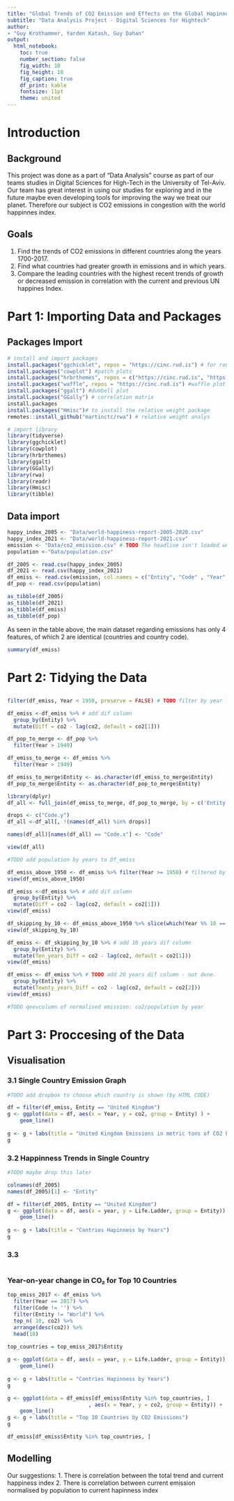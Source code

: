 ```yaml
---
title: "Global Trends of CO2 Emission and Effects on the Global Hapinnes Index"
subtitle: "Data Analysis Project - Digital Sciences for Hightech"
author:
- "Guy Krothammer, Yarden Katash, Guy Dahan"
output: 
  html_notebook:
    toc: true
    number_section: false
    fig_width: 10
    fig_height: 10
    fig_caption: true
    df_print: kable
    fontsize: 11pt
    theme: united
---
```


# Introduction

## Background

This project was done as a part of "Data Analysis" course as part of our teams 
studies in Digital Sciences for High-Tech in the University of Tel-Aviv. 
Our team has great interest in using our studies for exploring and in the future maybe even
developing tools for improving the way we treat our planet. Therefore our subject is
CO2 emissions in congestion with the world happinnes index. 

## Goals

1. Find the trends of CO2 emissions in different countries along the years 1700-2017.
2. Find what countries had greater growth in emissions and in which years.
3. Compare the leading countries with the highest recent trends of growth or decreased emission
in correlation with the current and previous UN happines Index. 

# Part 1: Importing Data and Packages

## Packages Import

```r
# install and import packages
install.packages("ggchicklet", repos = "https://cinc.rud.is") # for rounded corners 
install.packages("cowplot") #patch plots
install.packages("hrbrthemes", repos = c("https://cinc.rud.is", "https://cloud.r-project.org/")) #beautiful theme
install.packages("waffle", repos = "https://cinc.rud.is") #waffle plot
install.packages("ggalt") #dumbell plot
install.packages("GGally") # correlation matrix
install.packages
install.packages("Hmisc")# to install the relative weight package
remotes::install_github("martinctc/rwa") # relative weight analys
```


```r
# import library
library(tidyverse) 
library(ggchicklet)
library(cowplot)
library(hrbrthemes)
library(ggalt)
library(GGally)
library(rwa)
library(readr)
library(Hmisc)
library(tibble)
```

## Data import

```r
happy_index_2005 <- "Data/world-happiness-report-2005-2020.csv" 
happy_index_2021 <- "Data/world-happiness-report-2021.csv"
emission <- "Data/co2_emission.csv" # TODO The headline isn't loaded well for column 4
population <-"Data/population.csv"

df_2005 <- read.csv(happy_index_2005)
df_2021 <- read.csv(happy_index_2021)
df_emiss <- read.csv(emission, col.names = c("Entity", "Code" , "Year", "co2"))
df_pop <- read.csv(population)

as_tibble(df_2005)
as_tibble(df_2021)
as_tibble(df_emiss)
as_tibble(df_pop)
```

As seen in the table above, the main dataset regarding emissions has only 4 features, of which 2 are identical (countries and country code). 


```r
summary(df_emiss)
```


# Part 2: Tidying the Data

## 

```r
filter(df_emiss, Year < 1950, preserve = FALSE) # TODO filter by year larger than 1950, fix code

df_emiss <-df_emiss %>% # add dif column
  group_by(Entity) %>%
  mutate(Diff = co2 - lag(co2, default = co2[1]))

df_pop_to_merge <- df_pop %>%
  filter(Year > 1949)

df_emiss_to_merge <- df_emiss %>%
  filter(Year > 1949)

df_emiss_to_merge$Entity <- as.character(df_emiss_to_merge$Entity)
df_pop_to_merge$Entity <- as.character(df_pop_to_merge$Entity)

library(dplyr)
df_all <- full_join(df_emiss_to_merge, df_pop_to_merge, by = c('Entity','Year'))

drops <- c("Code.y")
df_all <-df_all[, !(names(df_all) %in% drops)]

names(df_all)[names(df_all) == "Code.x"] <- "Code"

view(df_all)

#TODO add population by years to Df_emiss

df_emiss_above_1950 <- df_emiss %>% filter(Year >= 1950) # filtered by years larger than 1950
view(df_emiss_above_1950)

df_emiss <-df_emiss %>% # add dif column
  group_by(Entity) %>%
  mutate(Diff = co2 - lag(co2, default = co2[1]))
view(df_emiss)

df_skipping_by_10 <- df_emiss_above_1950 %>% slice(which(Year %% 10 == 0 | Year == 2017))
view(df_skipping_by_10)

df_emiss <- df_skipping_by_10 %>% # add 10 years dif column
  group_by(Entity) %>%
  mutate(Ten_years_Diff = co2 - lag(co2, default = co2[1]))
view(df_emiss)

df_emiss <- df_emiss %>% # TODO add 20 years dif column - not done.
  group_by(Entity) %>%
  mutate(Tewnty_years_Diff = co2 - lag(co2, default = co2[2]))
view(df_emiss)

#TODO qeevcolumn of normalised emission: co2/population by year


```

# Part 3: Proccesing of the Data

## Visualisation 

### 3.1 Single Country Emission Graph

```r
#TODO add dropbox to choose which country is shown (by HTML CODE)

df = filter(df_emiss, Entity == "United Kingdom")
g <- ggplot(data = df, aes(x = Year, y = co2, group = Entity) ) + 
    geom_line()
    
g <- g + labs(title = "United Kingdom Emissions in metric tons of CO2 by Years")
g
```

### 3.2 Happinness Trends in Single Country 

```r
#TODO maybe drop this later

colnames(df_2005)
names(df_2005)[1] <- "Entity"

df = filter(df_2005, Entity == "United Kingdom")
g <- ggplot(data = df, aes(x = year, y = Life.Ladder, group = Entity)) + 
    geom_line()
    
g <- g + labs(title = "Contries Hapinness by Years")
g

```

### 3.3

```r

```

### Year-on-year change in CO₂ for Top 10 Countries

```r

top_emiss_2017 <- df_emiss %>%
  filter(Year == 2017) %>%
  filter(Code != '') %>%
  filter(Entity != "World") %>%
  top_n( 10, co2) %>%
  arrange(desc(co2)) %>%
  head(10)
  
top_countries = top_emiss_2017$Entity
```

```r

g <- ggplot(data = df, aes(x = year, y = Life.Ladder, group = Entity)) + 
    geom_line()
    
g <- g + labs(title = "Contries Hapinness by Years")
g
```


```r
g <- ggplot(data = df_emiss[df_emiss$Entity %in% top_countries, ] 
                          , aes(x = Year, y = co2, group = Entity)) + 
    geom_line()
g <- g + labs(title = "Top 10 Countries by CO2 Emissions")
g

df_emiss[df_emiss$Entity %in% top_countries, ] 
```


## Modelling

Our suggestions:
1. There is correlation between the total trend and current happiness index
2. There is correlation between current emission normalised by population to current hapinness index

```r


```


